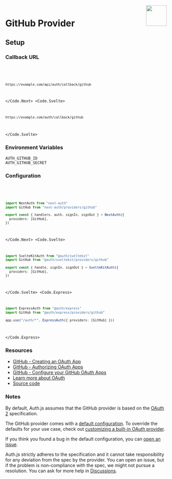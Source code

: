 
<img align="right" src="/img/providers/github.svg" height="64" width="64" />

# GitHub Provider

## Setup

### Callback URL

<Code>
  <Code.Next>

```bash
https://example.com/api/auth/callback/github
```

  </Code.Next>
  <Code.Svelte>

```bash
https://example.com/auth/callback/github
```

  </Code.Svelte>
</Code>

### Environment Variables

```
AUTH_GITHUB_ID
AUTH_GITHUB_SECRET
```

### Configuration

<Code>
  <Code.Next>

```ts filename="/auth.ts"
import NextAuth from "next-auth"
import GitHub from "next-auth/providers/github"

export const { handlers, auth, signIn, signOut } = NextAuth({
  providers: [GitHub],
})
```

  </Code.Next>
  <Code.Svelte>

```ts filename="/src/auth.ts"
import SvelteKitAuth from "@auth/sveltekit"
import GitHub from "@auth/sveltekit/providers/github"

export const { handle, signIn, signOut } = SvelteKitAuth({
  providers: [GitHub],
})
```

  </Code.Svelte>
  <Code.Express>

```ts filename="/src/app.ts"
import ExpressAuth from "@auth/express"
import GitHub from "@auth/express/providers/github"

app.use("/auth/*", ExpressAuth({ providers: [GitHub] }))
```

  </Code.Express>
</Code>

### Resources

- [GitHub - Creating an OAuth App](https://docs.github.com/en/developers/apps/building-oauth-apps/creating-an-oauth-app)
- [GitHub - Authorizing OAuth Apps](https://docs.github.com/en/developers/apps/building-oauth-apps/authorizing-oauth-apps)
- [GitHub - Configure your GitHub OAuth Apps](https://github.com/settings/developers)
- [Learn more about OAuth](https://authjs.dev/concepts/oauth)
- [Source code](https://github.com/nextauthjs/next-auth/blob/main/packages/core/src/providers/github.ts)

### Notes

By default, Auth.js assumes that the GitHub provider is
based on the [OAuth 2](https://www.rfc-editor.org/rfc/rfc6749.html) specification.

<Callout type="info">

The GitHub provider comes with a [default configuration](https://github.com/nextauthjs/next-auth/blob/main/packages/core/src/providers/github.ts).
To override the defaults for your use case, check out [customizing a built-in OAuth provider](https://authjs.dev/guides/providers/custom-provider#override-default-options).

</Callout>

If you think you found a bug in the default configuration, you can [open an issue](https://authjs.dev/new/provider-issue).

Auth.js strictly adheres to the specification and it cannot take responsibility for any deviation from
the spec by the provider. You can open an issue, but if the problem is non-compliance with the spec,
we might not pursue a resolution. You can ask for more help in [Discussions](https://authjs.dev/new/github-discussions).
